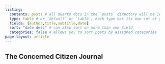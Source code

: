 ```yaml
---
listing: 
  contents: posts # all Quarto docs in the `posts` directory will be included on your listing page
  type: table # or `default` or `table`; each type has its own set of yaml options to include
  fields: [author,title,subtitle,date]
  sort: "date desc" # can also sort on more than one field
  categories: false # allows you to sort posts by assigned categories 
page-layout: article
---
```


:::{.box .bs-right}

# The Concerned Citizen Journal
:::